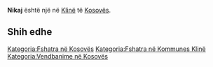 {{Fshat në 
 | Emri                = Nikaj
 | EmriAlt                = 
 | NAME_SHORT_FORM=      
 | NAME_GENERIC=      
 | NAME_SORT_NAME_RO=      NIKAJ
 | FULL_NAME_RO = Nikaj
 | FULL_NAME_ND_RO=Nikaj
 | SORT_NAME_RG=NIKAJ
 | FULL_NAME_RG=Nikaj
 | FULL_NAME_ND_RG=Nikaj
 | SRP_NAME_SHORT_FORM=      
 | SRP_NAME_GENERIC=      
 | SRP_NAME_SORT_NAME_RO=      
 | SRP_FULL_NAME_RO = 
 | SRP_FULL_NAME_ND_RO=
 | SRP_SORT_NAME_RG=
 | SRP_FULL_NAME_RG=
 | SRP_FULL_NAME_ND_RG=
 | Emri (Rasa dhanore) = 
 | Figura              = 
 | Shteti              = Kosovo
 | Komuna              = Klinë
 | Kodi postar         = 
 | Sipërfaqja          = 

 | Popullsia           = 

 | Regj. i popullsisë  = 
 | Dend. e popullsisë  = 
 | Faqja zyrtare       = 
 <!--- Koordinatat ----> 
 | Gjerësia            = 42.2575
 | Gjatësia            = 21.218056
 | Lartësia            = 
}}
'''Nikaj''' është një [[]] në [[Klinë]] të [[Kosovës]].

<!-- == Gjeografia == -->
<!-- == Historia == -->
<!-- == Demografia == -->
== Shih edhe ==
{{Komuna Klinë}}
{{Kosovo-Administrata-Cung}}

[[Kategoria:Fshatra në Kosovës]]
[[Kategoria:Fshatra në Kommunes Klinë]]
[[Kategoria:Vendbanime në Kosovës]]